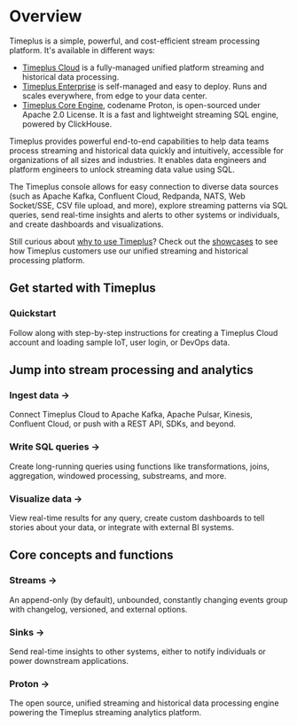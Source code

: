 # Overview


Timeplus is a simple, powerful, and cost-efficient stream processing platform. It's available in different ways:

- [Timeplus Cloud](timeplus-cloud) is a fully-managed unified platform streaming and historical data processing.
- [Timeplus Enterprise](timeplus-enterprise) is self-managed and easy to deploy.
  Runs and scales everywhere, from edge to your data center.
- [Timeplus Core Engine](proton), codename Proton, is open-sourced under Apache 2.0 License. It is a fast and lightweight streaming SQL engine, powered by ClickHouse.

Timeplus provides powerful end-to-end capabilities to help data teams process streaming and historical data quickly and intuitively, accessible for organizations of all sizes and industries. It enables data engineers and platform engineers to unlock streaming data value using SQL.

The Timeplus console allows for easy connection to diverse data sources (such as Apache Kafka, Confluent Cloud, Redpanda, NATS, Web Socket/SSE, CSV file upload, and more), explore streaming patterns via SQL queries, send real-time insights and alerts to other systems or individuals, and create dashboards and visualizations.

Still curious about [why to use Timeplus](why-timeplus)? Check out the [showcases](showcases) to see how Timeplus
customers use our unified streaming and historical processing platform.

## Get started with Timeplus

<Quickstart href="/quickstart">

  <h3>Quickstart</h3>

  <p>Follow along with step-by-step instructions for creating a Timeplus Cloud account and loading sample IoT, user login, or DevOps data.</p>

</Quickstart>

## Jump into stream processing and analytics

<Grid>

  <GridItem href="/ingestion">
    <h3>Ingest data &rarr;</h3>
    <p>
    Connect Timeplus Cloud to Apache Kafka, Apache Pulsar, Kinesis, Confluent Cloud, or push with a REST API, SDKs, and beyond.
    </p>

  </GridItem>
  <GridItem href="/query-syntax">
    <h3>Write SQL queries &rarr;</h3>
    <p>
    Create long-running queries using functions like transformations, joins, aggregation, windowed processing, substreams, and more.
    </p>

  </GridItem>
  <GridItem href="/viz">
    <h3>Visualize data &rarr;</h3>
    <p>
    View real-time results for any query, create custom dashboards to tell stories about your data, or integrate with external BI systems.
    </p>
  </GridItem>
</Grid>

## Core concepts and functions

<Grid>
  <GridItem href="/working-with-streams">
    <h3>Streams &rarr;</h3>
    <p>
    An append-only (by default), unbounded, constantly changing events group with changelog, versioned, and external options.
    </p>

  </GridItem>
  <GridItem href="/destination">
    <h3>Sinks &rarr;</h3>
    <p>
    Send real-time insights to other systems, either to notify individuals or power downstream applications.
    </p>

  </GridItem>
  <GridItem href="/proton">
    <h3>Proton &rarr;</h3>
    <p>
    The open source, unified streaming and historical data processing engine powering the Timeplus streaming analytics platform.
    </p>

  </GridItem>
</Grid>
